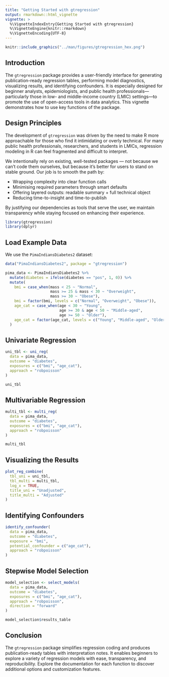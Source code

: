 ```yaml
---
title: "Getting Started with gtregression"
output: rmarkdown::html_vignette
vignette: >
  %\VignetteIndexEntry{Getting Started with gtregression}
  %\VignetteEngine{knitr::rmarkdown}
  %\VignetteEncoding{UTF-8}
---
```

```r
knitr::include_graphics("../man/figures/gtregression_hex.png")
```

## Introduction

The `gtregression` package provides a user-friendly interface for generating publication-ready regression tables, performing model diagnostics, visualizing results, and identifying confounders. It is especially designed for beginner analysts, epidemiologists, and public health professionals—particularly those in low- and middle-income country (LMIC) settings—to promote the use of open-access tools in data analytics. This vignette demonstrates how to use key functions of the package.

## Design Principles

The development of `gtregression` was driven by the need to make R more approachable 
for those who find it intimidating or overly technical. For many public health professionals, researchers, and students in LMICs, regression modeling in R can feel fragmented and difficult to interpret.

We intentionally rely on existing, well-tested packages — not because we can’t code them ourselves, but because it’s better for users to stand on stable ground. Our job is to smooth the path by:

- Wrapping complexity into clear function calls
- Minimising required parameters through smart defaults
- Offering layered outputs: readable summary + full technical object
- Reducing time-to-insight and time-to-publish

By justifying our dependencies as tools that serve the user, we maintain transparency 
while staying focused on enhancing their experience.


``` r
library(gtregression)
library(dplyr)
```

## Load Example Data

We use the `PimaIndiansDiabetes2` dataset:

``` r
data("PimaIndiansDiabetes2", package = "gtregression")

pima_data <- PimaIndiansDiabetes2 %>%
  mutate(diabetes = ifelse(diabetes == "pos", 1, 0)) %>%
  mutate(
    bmi = case_when(mass < 25 ~ "Normal",
                    mass >= 25 & mass < 30 ~ "Overweight",
                    mass >= 30 ~ "Obese"),
    bmi = factor(bmi, levels = c("Normal", "Overweight", "Obese")),
    age_cat = case_when(age < 30 ~ "Young",
                        age >= 30 & age < 50 ~ "Middle-aged",
                        age >= 50 ~ "Older"),
    age_cat = factor(age_cat, levels = c("Young", "Middle-aged", "Older"))
  )
```

## Univariate Regression

``` r
uni_tbl <- uni_reg(
  data = pima_data,
  outcome = "diabetes",
  exposures = c("bmi", "age_cat"),
  approach = "robpoisson"
)

uni_tbl
```

## Multivariable Regression

``` r
multi_tbl <- multi_reg(
  data = pima_data,
  outcome = "diabetes",
  exposures = c("bmi", "age_cat"),
  approach = "robpoisson"
)

multi_tbl
```

## Visualizing the Results

``` r
plot_reg_combine(
  tbl_uni = uni_tbl,
  tbl_multi = multi_tbl,
  log_x = TRUE,
  title_uni = "Unadjusted",
  title_multi = "Adjusted"
)
```

## Identifying Confounders

``` r
identify_confounder(
  data = pima_data,
  outcome = "diabetes",
  exposure = "bmi",
  potential_confounder = c("age_cat"),
  approach = "robpoisson"
)
```

## Stepwise Model Selection

``` r
model_selection <- select_models(
  data = pima_data,
  outcome = "diabetes",
  exposures = c("bmi", "age_cat"),
  approach = "robpoisson",
  direction = "forward"
)

model_selection$results_table
```

## Conclusion

The `gtregression` package simplifies regression coding and produces publication-ready tables with interpretation notes. It enables beginners to explore a variety of regression models with ease, transparency, and reproducibility. Explore the documentation for each function to discover additional options and customization features.
